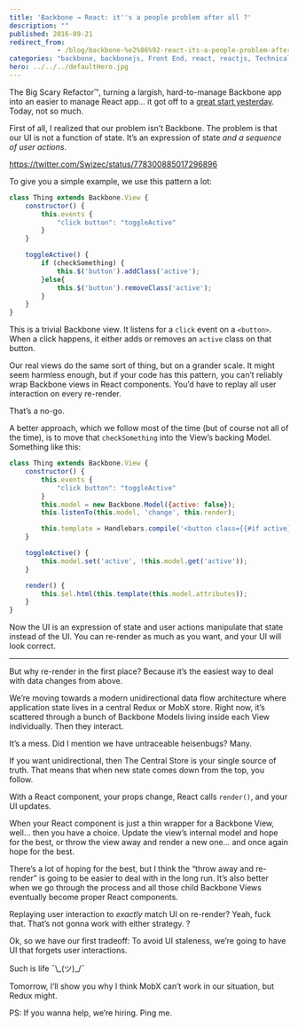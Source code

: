 ```yaml
---
title: 'Backbone → React: it''s a people problem after all ?'
description: ""
published: 2016-09-21
redirect_from: 
            - /blog/backbone-%e2%86%92-react-its-a-people-problem-after-all-%f0%9f%98%91/swizec/7049
categories: "backbone, backbonejs, Front End, react, reactjs, Technical"
hero: ../../../defaultHero.jpg
---
```

The Big Scary Refactor™, turning a largish, hard-to-manage Backbone app into an easier to manage React app… it got off to a [great start yesterday](https://swizec.com/blog/backbone-react-step-1/swizec/7042). Today, not so much.

First of all, I realized that our problem isn’t Backbone. The problem is that our UI is not a function of state. It’s an expression of state _and a sequence of user actions_.

https://twitter.com/Swizec/status/778300885017296896

To give you a simple example, we use this pattern a lot:

```javascript
class Thing extends Backbone.View {
	constructor() {
		this.events {
			"click button": "toggleActive"
		}
	}

	toggleActive() {
		if (checkSomething) {
			this.$('button').addClass('active');
		}else{
			this.$('button').removeClass('active');
		}
	}
}
```

This is a trivial Backbone view. It listens for a `click` event on a `<button>`. When a click happens, it either adds or removes an `active` class on that button.

Our real views do the same sort of thing, but on a grander scale. It might seem harmless enough, but if your code has this pattern, you can’t reliably wrap Backbone views in React components. You’d have to replay all user interaction on every re-render.

That’s a no-go.

A better approach, which we follow most of the time (but of course not all of the time), is to move that `checkSomething` into the View’s backing Model. Something like this:

```javascript
class Thing extends Backbone.View {
	constructor() {
		this.events {
			"click button": "toggleActive"
		}
		this.model = new Backbone.Model({active: false});
		this.listenTo(this.model, 'change', this.render);

		this.template = Handlebars.compile('<button class={{#if active}}active{{/if}}>Button</button>');
	}

	toggleActive() {
		this.model.set('active', !this.model.get('active'));
	}

	render() {
		this.$el.html(this.template(this.model.attributes));
	}
}
```

Now the UI is an expression of state and user actions manipulate that state instead of the UI. You can re-render as much as you want, and your UI will look correct.

---

But why re-render in the first place? Because it’s the easiest way to deal with data changes from above.

We’re moving towards a modern unidirectional data flow architecture where application state lives in a central Redux or MobX store. Right now, it’s scattered through a bunch of Backbone Models living inside each View individually. Then they interact.

It’s a mess. Did I mention we have untraceable heisenbugs? Many.

If you want unidirectional, then The Central Store is your single source of truth. That means that when new state comes down from the top, you follow.

With a React component, your props change, React calls `render()`, and your UI updates.

When your React component is just a thin wrapper for a Backbone View, well… then you have a choice. Update the view’s internal model and hope for the best, or throw the view away and render a new one… and once again hope for the best.

There’s a lot of hoping for the best, but I think the “throw away and re-render” is going to be easier to deal with in the long run. It’s also better when we go through the process and all those child Backbone Views eventually become proper React components.

Replaying user interaction to _exactly_ match UI on re-render? Yeah, fuck that. That’s not gonna work with either strategy. ?

Ok, so we have our first tradeoff: To avoid UI staleness, we’re going to have UI that forgets user interactions.

Such is life ¯\\\_(ツ)\_/¯

Tomorrow, I’ll show you why I think MobX can’t work in our situation, but Redux might.

PS: If you wanna help, we’re hiring. Ping me.
